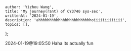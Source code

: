     author: 'Yizhou Wang',
    title: 'My journey(rant) of CY3740 sys-sec',
    writtenAt: '2024-01-19',
    description: 'ahhhhhhhhhhhhhhhhhhhhhhhhoiiiiiiiiiiiii',
    topics: [],
};

2024-01-19@19:05:50    Haha its actually fun

